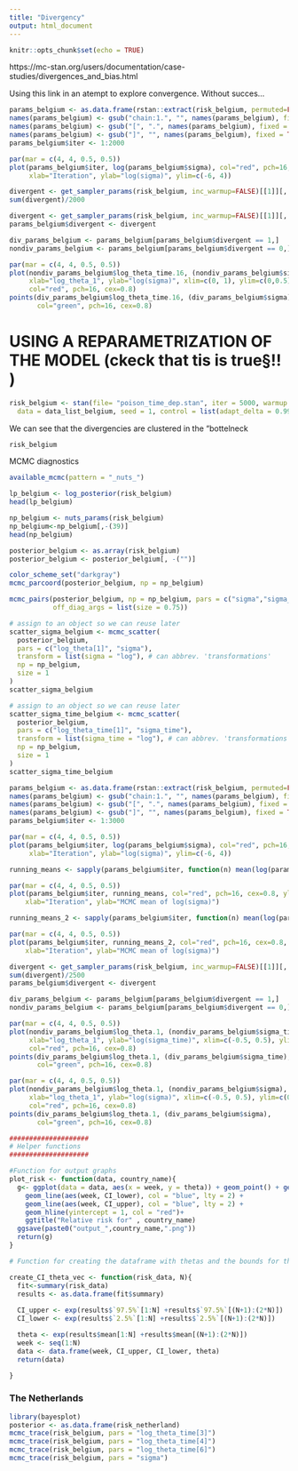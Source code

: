 ```yaml
---
title: "Divergency"
output: html_document
---
```


```r
knitr::opts_chunk$set(echo = TRUE)
```

https://mc-stan.org/users/documentation/case-studies/divergences_and_bias.html

Using this link in an atempt to explore convergence. Without succes... 

```r
params_belgium <- as.data.frame(rstan::extract(risk_belgium, permuted=FALSE))
names(params_belgium) <- gsub("chain:1.", "", names(params_belgium), fixed = TRUE)
names(params_belgium) <- gsub("[", ".", names(params_belgium), fixed = TRUE)
names(params_belgium) <- gsub("]", "", names(params_belgium), fixed = TRUE)
params_belgium$iter <- 1:2000

par(mar = c(4, 4, 0.5, 0.5))
plot(params_belgium$iter, log(params_belgium$sigma), col="red", pch=16, cex=0.8,
     xlab="Iteration", ylab="log(sigma)", ylim=c(-6, 4))
```

```r
divergent <- get_sampler_params(risk_belgium, inc_warmup=FALSE)[[1]][,'divergent__']
sum(divergent)/2000
```
```r
divergent <- get_sampler_params(risk_belgium, inc_warmup=FALSE)[[1]][,'divergent__']
params_belgium$divergent <- divergent

div_params_belgium <- params_belgium[params_belgium$divergent == 1,]
nondiv_params_belgium <- params_belgium[params_belgium$divergent == 0,]

par(mar = c(4, 4, 0.5, 0.5))
plot(nondiv_params_belgium$log_theta_time.16, (nondiv_params_belgium$sigma),
     xlab="log_theta_1", ylab="log(sigma)", xlim=c(0, 1), ylim=c(0,0.5),
     col="red", pch=16, cex=0.8)
points(div_params_belgium$log_theta_time.16, (div_params_belgium$sigma),
       col="green", pch=16, cex=0.8)
```

################################
# USING A REPARAMETRIZATION OF THE MODEL (ckeck that tis is true§!! )
```r
risk_belgium <- stan(file= "poison_time_dep.stan", iter = 5000, warmup = 2000, chains = 4,
  data = data_list_belgium, seed = 1, control = list(adapt_delta = 0.99, max_treedepth = params$max_treedepth))
```
We can see that the divergencies are clustered in the "bottelneck






```r
risk_belgium
```


###################################### MCMC diagnostics##################################
```r
available_mcmc(pattern = "_nuts_")
```

```r
lp_belgium <- log_posterior(risk_belgium)
head(lp_belgium)
```
```r
np_belgium <- nuts_params(risk_belgium)
np_belgium<-np_belgium[,-(39)]
head(np_belgium)
```

```r
posterior_belgium <- as.array(risk_belgium)
posterior_belgium <- posterior_belgium[, -("")]
```

```r
color_scheme_set("darkgray")
mcmc_parcoord(posterior_belgium, np = np_belgium)
```

```r
mcmc_pairs(posterior_belgium, np = np_belgium, pars = c("sigma","sigma_time","log_theta[1]", "log_theta_time[1]"), 
           off_diag_args = list(size = 0.75))
```
```r
# assign to an object so we can reuse later
scatter_sigma_belgium <- mcmc_scatter(
  posterior_belgium, 
  pars = c("log_theta[1]", "sigma"), 
  transform = list(sigma = "log"), # can abbrev. 'transformations'
  np = np_belgium, 
  size = 1
)
scatter_sigma_belgium
```
```r
# assign to an object so we can reuse later
scatter_sigma_time_belgium <- mcmc_scatter(
  posterior_belgium, 
  pars = c("log_theta_time[1]", "sigma_time"), 
  transform = list(sigma_time = "log"), # can abbrev. 'transformations'
  np = np_belgium, 
  size = 1
)
scatter_sigma_time_belgium
```


########################################################



```r
params_belgium <- as.data.frame(rstan::extract(risk_belgium, permuted=FALSE))
names(params_belgium) <- gsub("chain:1.", "", names(params_belgium), fixed = TRUE)
names(params_belgium) <- gsub("[", ".", names(params_belgium), fixed = TRUE)
names(params_belgium) <- gsub("]", "", names(params_belgium), fixed = TRUE)
params_belgium$iter <- 1:3000

par(mar = c(4, 4, 0.5, 0.5))
plot(params_belgium$iter, log(params_belgium$sigma), col="red", pch=16, cex=0.8,
     xlab="Iteration", ylab="log(sigma)", ylim=c(-6, 4))
```
```r
running_means <- sapply(params_belgium$iter, function(n) mean(log(params_belgium$sigma)[1:n]))

par(mar = c(4, 4, 0.5, 0.5))
plot(params_belgium$iter, running_means, col="red", pch=16, cex=0.8, ylim=c(-4, -2),
    xlab="Iteration", ylab="MCMC mean of log(sigma)")

running_means_2 <- sapply(params_belgium$iter, function(n) mean(log(params_belgium$sigma_time)[1:n]))

par(mar = c(4, 4, 0.5, 0.5))
plot(params_belgium$iter, running_means_2, col="red", pch=16, cex=0.8, ylim=c(-1, -2),
    xlab="Iteration", ylab="MCMC mean of log(sigma)")

```

```r
divergent <- get_sampler_params(risk_belgium, inc_warmup=FALSE)[[1]][,'divergent__']
sum(divergent)/2500
params_belgium$divergent <- divergent

div_params_belgium <- params_belgium[params_belgium$divergent == 1,]
nondiv_params_belgium <- params_belgium[params_belgium$divergent == 0,]

par(mar = c(4, 4, 0.5, 0.5))
plot(nondiv_params_belgium$log_theta.1, (nondiv_params_belgium$sigma_time),
     xlab="log_theta_1", ylab="log(sigma_time)", xlim=c(-0.5, 0.5), ylim=c(0,0.5),
     col="red", pch=16, cex=0.8)
points(div_params_belgium$log_theta.1, (div_params_belgium$sigma_time),
       col="green", pch=16, cex=0.8)

par(mar = c(4, 4, 0.5, 0.5))
plot(nondiv_params_belgium$log_theta.1, (nondiv_params_belgium$sigma),
     xlab="log_theta_1", ylab="log(sigma)", xlim=c(-0.5, 0.5), ylim=c(0,0.5),
     col="red", pch=16, cex=0.8)
points(div_params_belgium$log_theta.1, (div_params_belgium$sigma),
       col="green", pch=16, cex=0.8)
```



######################################

```r
####################
# Helper functions
####################

#Function for output graphs
plot_risk <- function(data, country_name){
  g<- ggplot(data = data, aes(x = week, y = theta)) + geom_point() + geom_line(lty = 2) +
    geom_line(aes(week, CI_lower), col = "blue", lty = 2) +
    geom_line(aes(week, CI_upper), col = "blue", lty = 2) + 
    geom_hline(yintercept = 1, col = "red")+
    ggtitle("Relative risk for" , country_name)
  ggsave(paste0("output_",country_name,".png"))
  return(g)
}

# Function for creating the dataframe with thetas and the bounds for the credible interval. 

create_CI_theta_vec <- function(risk_data, N){
  fit<-summary(risk_data)
  results <- as.data.frame(fit$summary)
  
  CI_upper <- exp(results$`97.5%`[1:N] +results$`97.5%`[(N+1):(2*N)])
  CI_lower <- exp(results$`2.5%`[1:N] +results$`2.5%`[(N+1):(2*N)])

  theta <- exp(results$mean[1:N] +results$mean[(N+1):(2*N)])
  week <- seq(1:N)
  data <- data.frame(week, CI_upper, CI_lower, theta)
  return(data)

}
```

### The Netherlands

```r
library(bayesplot)
posterior <- as.data.frame(risk_netherland)
mcmc_trace(risk_belgium, pars = "log_theta_time[3]")
mcmc_trace(risk_belgium, pars = "log_theta_time[4]")
mcmc_trace(risk_belgium, pars = "log_theta_time[6]") 
mcmc_trace(risk_belgium, pars = "sigma") 

```
